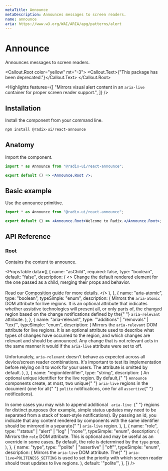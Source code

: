```yaml
---
metaTitle: Announce
metaDescription: Announces messages to screen readers.
name: announce
aria: https://www.w3.org/WAI/ARIA/apg/patterns/alert
---
```


# Announce

<Description>Announces messages to screen readers.</Description>

<Callout.Root color="yellow" mt="-3">
	<Callout.Text>{"This package has been deprecated."}</Callout.Text>
</Callout.Root>

<Highlights
	features={[
		"Mirrors visual alert content in an `aria-live` container for proper screen reader support.",
	]}
/>

## Installation

Install the component from your command line.

```bash
npm install @radix-ui/react-announce
```

## Anatomy

Import the component.

```jsx
import * as Announce from "@radix-ui/react-announce";

export default () => <Announce.Root />;
```

## Basic example

Use the announce primitive.

```jsx
import * as Announce from "@radix-ui/react-announce";

export default () => <Announce.Root>Welcome to Radix.</Announce.Root>;
```

## API Reference

### Root

Contains the content to announce.

<PropsTable
	data={[
		{
			name: "asChild",
			required: false,
			type: "boolean",
			default: "false",
			description: (
				<>
					Change the default rendered element for the one passed as a child,
					merging their props and behavior.
					<br />
					<br />
					Read our <a href="../guides/composition">Composition</a> guide for
					more details.
				</>
			),
		},
		{
			name: "aria-atomic",
			type: "boolean",
			typeSimple: "enum",
			description: (
				<span>
					Mirrors the <Code>aria-atomic</Code> DOM attribute for live regions.
					It is an optional attribute that indicates whether assistive
					technologies will present all, or only parts of, the changed region
					based on the change notifications defined by the{" "}
					<Code>aria-relevant</Code> attribute.
				</span>
			),
		},
		{
			name: "aria-relevant",
			type: '"additions" | "removals" | "text"',
			typeSimple: "enum",
			description: (
				<span>
					Mirrors the <Code>aria-relevant</Code> DOM attribute for live regions.
					It is an optional attribute used to describe what types of changes
					have occurred to the region, and which changes are relevant and should
					be announced. Any change that is not relevant acts in the same manner
					it would if the <Code>aria-live</Code> attribute were set to off.
					<br />
					<br />
					Unfortunately, <Code>aria-relevant</Code> doesn't behave as expected
					across all device/screen reader combinations. It's important to test
					its implementation before relying on it to work for your users. The
					attribute is omitted by default.
				</span>
			),
		},
		{
			name: "regionIdentifier",
			type: "string",
			description: (
				<span>
					An optional unique identifier for the live region. By default,{" "}
					<Code>Announce</Code> components create, at most, two unique{" "}
					<Code>aria-live</Code> regions in the document (one for all{" "}
					<Code>polite</Code> notifications, one for all <Code>assertive</Code>{" "}
					notifications).
					<br />
					<br />
					In some cases you may wish to append additional <Code>
						aria-live
					</Code>{" "}
					regions for distinct purposes (for example, simple status updates may
					need to be separated from a stack of toast-style notifications). By
					passing an id, you indicate that any content rendered by components
					with the same identifier should be mirrored in a separate{" "}
					<Code>aria-live</Code> region.
				</span>
			),
		},
		{
			name: "role",
			type: '"status" | "alert" | "log" | "none"',
			typeSimple: "enum",
			description: (
				<span>
					Mirrors the <Code>role</Code> DOM attribute. This is optional and may
					be useful as an override in some cases. By default, the role is
					determined by the <Code>type</Code> prop.
				</span>
			),
		},
		{
			name: "type",
			type: '"polite" | "assertive" | "off"',
			typeSimple: "enum",
			description: (
				<span>
					Mirrors the <Code>aria-live</Code> DOM attribute. The{" "}
					<Code>aria-live=POLITENESS_SETTING</Code> is used to set the priority
					with which screen reader should treat updates to live regions.
				</span>
			),
			default: '"polite"',
		},
	]}
/>
